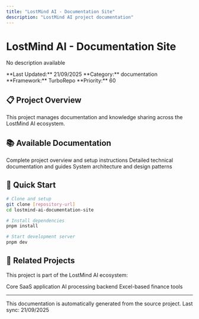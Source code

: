 ```yaml
---
title: "LostMind AI - Documentation Site"
description: "LostMind AI project documentation"
---
```


# LostMind AI - Documentation Site

No description available

<Info>
**Last Updated:** 21/09/2025  
**Category:** documentation  
**Framework:** TurboRepo  
**Priority:** 60
</Info>

## 📋 Project Overview

This project manages documentation and knowledge sharing across the LostMind AI ecosystem.

## 📚 Available Documentation

<CardGroup cols="2">
  <Card title="📖 README" icon="book-open" href="./lostmind-ai-documentation-site/readme">
    Complete project overview and setup instructions
  </Card>

  <Card title="📚 Technical Docs" icon="files" href="./lostmind-ai-documentation-site/docs">
    Detailed technical documentation and guides
  </Card>



  <Card title="🏗️ Architecture" icon="sitemap" href="./lostmind-ai-documentation-site/architecture">
    System architecture and design patterns
  </Card>
</CardGroup>

## 🚀 Quick Start

```bash
# Clone and setup
git clone [repository-url]
cd lostmind-ai-documentation-site

# Install dependencies
pnpm install

# Start development server
pnpm dev
```

## 🔗 Related Projects

This project is part of the LostMind AI ecosystem:

<CardGroup cols="3">
  <Card title="🚀 Main Platform" icon="rocket" href="../lostmindai-turborepo">
    Core SaaS application
  </Card>
  <Card title="🧠 RAG Backend" icon="brain" href="../back-end-architecture-for-turborepo-with-rag-embeddings">
    AI processing backend
  </Card>
  <Card title="📊 Finance Tools" icon="chart-line" href="../xlsm-core-app">
    Excel-based finance tools
  </Card>
</CardGroup>

---

<Note>
This documentation is automatically generated from the source project. 
Last sync: 21/09/2025
</Note>